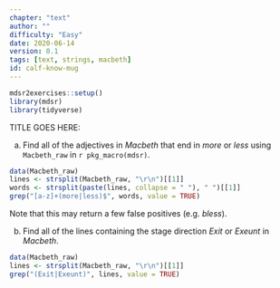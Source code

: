 ```yaml
---
chapter: "text"
author: ""
difficulty: "Easy"
date: 2020-06-14 
version: 0.1
tags: [text, strings, macbeth]
id: calf-know-mug
---
```


```r
mdsr2exercises::setup()
library(mdsr)
library(tidyverse)
```

TITLE GOES HERE: 


a. Find all of the adjectives in *Macbeth* that end in *more* or *less* using `Macbeth_raw` in `r pkg_macro(mdsr)`.
 

<!--begin-answer-->
```r
data(Macbeth_raw)
lines <- strsplit(Macbeth_raw, "\r\n")[[1]]
words <- strsplit(paste(lines, collapse = " "), " ")[[1]]
grep("[a-z]+(more|less)$", words, value = TRUE)
```
Note that this may return a few false positives (e.g. *bless*).
  
<!--end-answer-->
 
b. Find all of the lines containing the stage direction *Exit* or *Exeunt* in *Macbeth*. 
 

<!--begin-answer-->
```r
data(Macbeth_raw)
lines <- strsplit(Macbeth_raw, "\r\n")[[1]]
grep("(Exit|Exeunt)", lines, value = TRUE)
```
  
 <!--end-answer-->


